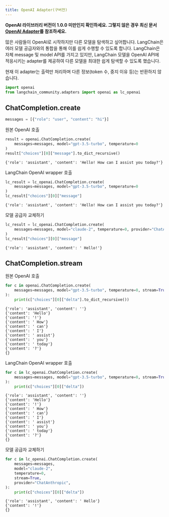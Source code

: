 ```yaml
---
title: OpenAI Adapter(구버전)
---
```


**OpenAI 라이브러리 버전이 1.0.0 미만인지 확인하세요. 그렇지 않은 경우 최신 문서 [OpenAI Adapter](/oss/integrations/adapters/openai/)를 참조하세요.**

많은 사람들이 OpenAI로 시작하지만 다른 모델을 탐색하고 싶어합니다. LangChain은 여러 모델 공급자와의 통합을 통해 이를 쉽게 수행할 수 있도록 합니다. LangChain은 자체 message 및 model API를 가지고 있지만, LangChain 모델을 OpenAI API에 적응시키는 adapter를 제공하여 다른 모델을 최대한 쉽게 탐색할 수 있도록 했습니다.

현재 이 adapter는 출력만 처리하며 다른 정보(token 수, 중지 이유 등)는 반환하지 않습니다.

```python
import openai
from langchain_community.adapters import openai as lc_openai
```

## ChatCompletion.create

```python
messages = [{"role": "user", "content": "hi"}]
```

원본 OpenAI 호출

```python
result = openai.ChatCompletion.create(
    messages=messages, model="gpt-3.5-turbo", temperature=0
)
result["choices"][0]["message"].to_dict_recursive()
```

```output
{'role': 'assistant', 'content': 'Hello! How can I assist you today?'}
```

LangChain OpenAI wrapper 호출

```python
lc_result = lc_openai.ChatCompletion.create(
    messages=messages, model="gpt-3.5-turbo", temperature=0
)
lc_result["choices"][0]["message"]
```

```output
{'role': 'assistant', 'content': 'Hello! How can I assist you today?'}
```

모델 공급자 교체하기

```python
lc_result = lc_openai.ChatCompletion.create(
    messages=messages, model="claude-2", temperature=0, provider="ChatAnthropic"
)
lc_result["choices"][0]["message"]
```

```output
{'role': 'assistant', 'content': ' Hello!'}
```

## ChatCompletion.stream

원본 OpenAI 호출

```python
for c in openai.ChatCompletion.create(
    messages=messages, model="gpt-3.5-turbo", temperature=0, stream=True
):
    print(c["choices"][0]["delta"].to_dict_recursive())
```

```output
{'role': 'assistant', 'content': ''}
{'content': 'Hello'}
{'content': '!'}
{'content': ' How'}
{'content': ' can'}
{'content': ' I'}
{'content': ' assist'}
{'content': ' you'}
{'content': ' today'}
{'content': '?'}
{}
```

LangChain OpenAI wrapper 호출

```python
for c in lc_openai.ChatCompletion.create(
    messages=messages, model="gpt-3.5-turbo", temperature=0, stream=True
):
    print(c["choices"][0]["delta"])
```

```output
{'role': 'assistant', 'content': ''}
{'content': 'Hello'}
{'content': '!'}
{'content': ' How'}
{'content': ' can'}
{'content': ' I'}
{'content': ' assist'}
{'content': ' you'}
{'content': ' today'}
{'content': '?'}
{}
```

모델 공급자 교체하기

```python
for c in lc_openai.ChatCompletion.create(
    messages=messages,
    model="claude-2",
    temperature=0,
    stream=True,
    provider="ChatAnthropic",
):
    print(c["choices"][0]["delta"])
```

```output
{'role': 'assistant', 'content': ' Hello'}
{'content': '!'}
{}
```